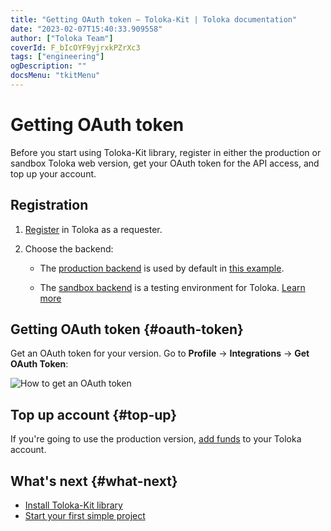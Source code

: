 ```yaml
---
title: "Getting OAuth token — Toloka-Kit | Toloka documentation"
date: "2023-02-07T15:40:33.909558"
author: ["Toloka Team"]
coverId: F_bIcOYF9yjrxkPZrXc3
tags: ["engineering"]
ogDescription: ""
docsMenu: "tkitMenu"
---
```


# Getting OAuth token

Before you start using Toloka-Kit library, register in either the production or sandbox Toloka web version, get your OAuth token for the API access, and top up your account.

## Registration

1. [Register](/docs-new/guide/access) in Toloka as a requester.

1. Choose the backend:

    - The [production backend](https://platform.toloka.ai/for-requesters/) is used by default in [this example](/docs-new/toloka-kit/recipes/learn-basics).

    - The [sandbox backend](https://platform.sandbox.toloka.ai/for-requesters/) is a testing environment for Toloka. [Learn more](/docs-new/guide/sandbox)

## Getting OAuth token {#oauth-token}

Get an OAuth token for your version. Go to **Profile** → **Integrations** → **Get OAuth Token**:

<Image withBackground imageId="1675425527913" alt="How to get an OAuth token" />

## Top up account {#top-up}

If you're going to use the production version, [add funds](/docs-new/guide/refill) to your Toloka account.

## What's next {#what-next}

- [Install Toloka-Kit library](/docs-new/toloka-kit/quick-start)
- [Start your first simple project](/docs-new/toloka-kit/recipes/learn-basics)
